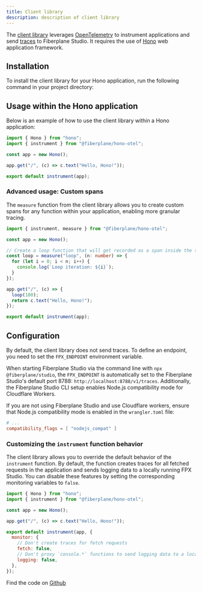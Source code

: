 ```yaml
---
title: Client library
description: description of client library
---
```



The [client library](https://github.com/fiberplane/fpx/tree/main/packages/client-library-otel) leverages [OpenTelemetry](https://opentelemetry.io/) to instrument applications and send [traces](https://opentelemetry.io/docs/concepts/signals/traces/) to Fiberplane Studio. It requires the use of [Hono](https://hono.dev/) web application framework.

## Installation

To install the client library for your Hono application, run the following command in your project directory:

<PackageManagers pkg="@fiberplane/hono-otel" />

## Usage within the Hono application

Below is an example of how to use the client library within a Hono application:

```ts {2,8} title="index.ts"
import { Hono } from "hono";
import { instrument } from "@fiberplane/hono-otel";

const app = new Hono();

app.get("/", (c) => c.text("Hello, Hono!"));

export default instrument(app);
```

### Advanced usage: Custom spans

The `measure` function from the client library allows you to create custom spans for any function within your application, enabling more granular tracing.

```ts {6-10} title="index.ts"
import { instrument, measure } from "@fiberplane/hono-otel";

const app = new Hono();

// Create a loop function that will get recorded as a span inside the trace for a incoming given request
const loop = measure("loop", (n: number) => {
  for (let i = 0; i < n; i++) {
    console.log(`Loop iteration: ${i}`);
  }
});

app.get("/", (c) => {
  loop(100);
  return c.text("Hello, Hono!");
});

export default instrument(app);
```

## Configuration

By default, the client library does not send traces. To define an endpoint, you need to set the `FPX_ENDPOINT` environment variable.

When starting Fiberplane Studio via the command line with `npx @fiberplane/studio`, the `FPX_ENDPOINT` is automatically set to the Fiberplane Studio's default port 8788: `http://localhost:8788/v1/traces`. Additionally, the Fiberplane Studio CLI setup enables Node.js compatibility mode for Cloudflare Workers.

If you are not using Fiberplane Studio and use Cloudflare workers, ensure that Node.js compatibility mode is enabled in the `wrangler.toml` file:

```toml title="wrangler.toml"
# ...
compatibility_flags = [ "nodejs_compat" ]
```

### Customizing the `instrument` function behavior

The client library allows you to override the default behavior of the `instrument` function. By default, the function creates traces for all fetched requests in the application and sends logging data to a locally running FPX Studio. You can disable these features by setting the corresponding monitoring variables to `false`.

```js {9-14} title="index.ts"
import { Hono } from "hono";
import { instrument } from "@fiberplane/hono-otel";

const app = new Hono();

app.get("/", (c) => c.text("Hello, Hono!"));

export default instrument(app, {
  monitor: {
    // Don't create traces for fetch requests
    fetch: false,
    // Don't proxy `console.*` functions to send logging data to a local FPX server
    logging: false,
  },
});
```

Find the code on [Github](https://github.com/fiberplane/fpx/tree/main/packages/client-library-otel)
